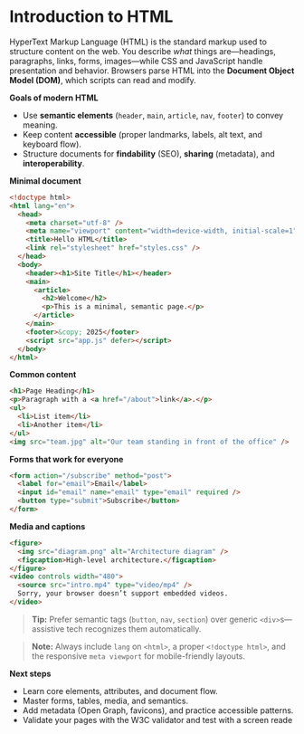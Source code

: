 # Introduction to HTML

HyperText Markup Language (HTML) is the standard markup used to structure content on the web. You describe *what* things are—headings, paragraphs, links, forms, images—while CSS and JavaScript handle presentation and behavior. Browsers parse HTML into the **Document Object Model (DOM)**, which scripts can read and modify.

**Goals of modern HTML**
- Use **semantic elements** (`header`, `main`, `article`, `nav`, `footer`) to convey meaning.
- Keep content **accessible** (proper landmarks, labels, alt text, and keyboard flow).
- Structure documents for **findability** (SEO), **sharing** (metadata), and **interoperability**.

**Minimal document**
~~~html
<!doctype html>
<html lang="en">
  <head>
    <meta charset="utf-8" />
    <meta name="viewport" content="width=device-width, initial-scale=1" />
    <title>Hello HTML</title>
    <link rel="stylesheet" href="styles.css" />
  </head>
  <body>
    <header><h1>Site Title</h1></header>
    <main>
      <article>
        <h2>Welcome</h2>
        <p>This is a minimal, semantic page.</p>
      </article>
    </main>
    <footer>&copy; 2025</footer>
    <script src="app.js" defer></script>
  </body>
</html>
~~~

**Common content**
~~~html
<h1>Page Heading</h1>
<p>Paragraph with a <a href="/about">link</a>.</p>
<ul>
  <li>List item</li>
  <li>Another item</li>
</ul>
<img src="team.jpg" alt="Our team standing in front of the office" />
~~~

**Forms that work for everyone**
~~~html
<form action="/subscribe" method="post">
  <label for="email">Email</label>
  <input id="email" name="email" type="email" required />
  <button type="submit">Subscribe</button>
</form>
~~~

**Media and captions**
~~~html
<figure>
  <img src="diagram.png" alt="Architecture diagram" />
  <figcaption>High-level architecture.</figcaption>
</figure>
<video controls width="480">
  <source src="intro.mp4" type="video/mp4" />
  Sorry, your browser doesn’t support embedded videos.
</video>
~~~

> **Tip:** Prefer semantic tags (`button`, `nav`, `section`) over generic `<div>`s—assistive tech recognizes them automatically.

> **Note:** Always include `lang` on `<html>`, a proper `<!doctype html>`, and the responsive `meta viewport` for mobile-friendly layouts.

**Next steps**
- Learn core elements, attributes, and document flow.
- Master forms, tables, media, and semantics.
- Add metadata (Open Graph, favicons), and practice accessible patterns.
- Validate your pages with the W3C validator and test with a screen reade